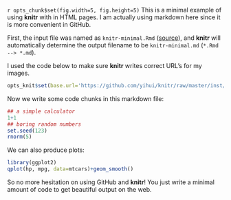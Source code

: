 `r opts_chunk$set(fig.width=5, fig.height=5)`
This is a minimal example of using **knitr** with in HTML pages. I am actually
using markdown here since it is more convenient in GitHub.

First, the input file was named as `knitr-minimal.Rmd`
([source](https://github.com/yihui/knitr/blob/master/inst/examples/knitr-minimal.Rmd)),
and **knitr** will automatically determine the output filename to be
`knitr-minimal.md` (`*.Rmd --> *.md`).

I used the code below to make sure **knitr** writes correct URL's for my images.

``` r
opts_knit$set(base.url='https://github.com/yihui/knitr/raw/master/inst/examples/')
````

Now we write some code chunks in this markdown file:

``` r
## a simple calculator
1+1
## boring random numbers
set.seed(123)
rnorm(5)
````

We can also produce plots:

``` r
library(ggplot2)
qplot(hp, mpg, data=mtcars)+geom_smooth()
````

So no more hesitation on using GitHub and **knitr**! You just write a minimal
amount of code to get beautiful output on the web.
